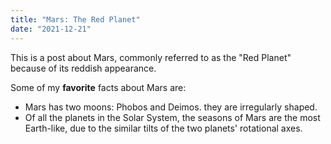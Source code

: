 ```yaml
---
title: "Mars: The Red Planet"
date: "2021-12-21"
---
```


This is a post about Mars, commonly referred to as the "Red Planet" because of its reddish appearance.

Some of my **favorite** facts about Mars are:

- Mars has two moons: Phobos and Deimos. they are irregularly shaped.
- Of all the planets in the Solar System, the seasons of Mars are the most Earth-like, due to the similar tilts of the two planets' rotational axes.
